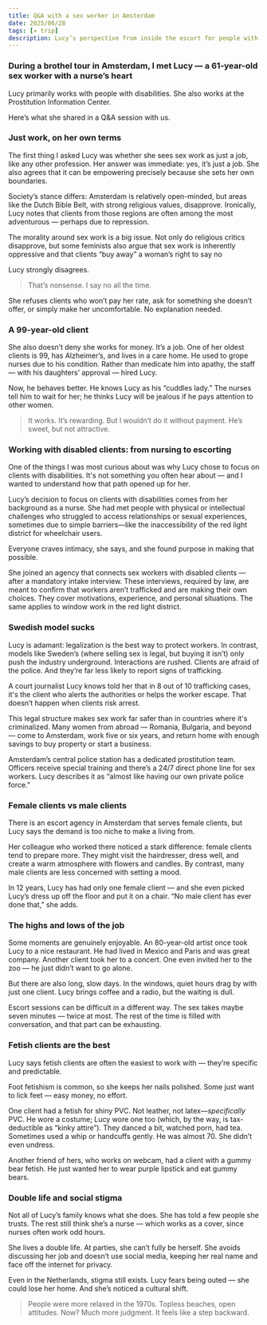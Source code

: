 ```yaml
---
title: Q&A with a sex worker in Amsterdam
date: 2025/06/28
tags: [✈️ trip]
description: Lucy’s perspective from inside the escort for people with disabilities
---
```


### During a brothel tour in Amsterdam, I met Lucy — a 61-year-old sex worker with a nurse’s heart

Lucy primarily works with people with disabilities. She also works at the Prostitution Information Center.

Here’s what she shared in a Q&A session with us.

### Just work, on her own terms

The first thing I asked Lucy was whether she sees sex work as just a job, like any other profession.
Her answer was immediate: yes, it’s just a job.
She also agrees that it can be empowering precisely because she sets her own boundaries.

Society’s stance differs: Amsterdam is relatively open-minded, but areas like the Dutch Bible Belt, with strong religious values, disapprove.
Ironically, Lucy notes that clients from those regions are often among the most adventurous — perhaps due to repression.

The morality around sex work is a big issue.
Not only do religious critics disapprove,
but some feminists also argue that sex work is inherently oppressive and that clients “buy away” a woman’s right to say no

Lucy strongly disagrees.

> That’s nonsense. I say no all the time.

She refuses clients who won’t pay her rate, ask for something she doesn’t offer, or simply make her uncomfortable. No explanation needed.

### A 99-year-old client

She also doesn’t deny she works for money. It’s a job. One of her oldest clients is 99, has Alzheimer’s, and lives in a care home. He used to grope nurses due to his condition.
Rather than medicate him into apathy, the staff — with his daughters’ approval — hired Lucy.

Now, he behaves better. He knows Lucy as his “cuddles lady.” The nurses tell him to wait for her; he thinks Lucy will be jealous if he pays attention to other women.

> It works. It’s rewarding. But I wouldn’t do it without payment. He’s sweet, but not attractive.

### Working with disabled clients: from nursing to escorting

One of the things I was most curious about was why Lucy chose to focus on clients with disabilities.
It's not something you often hear about — and I wanted to understand how that path opened up for her.

Lucy’s decision to focus on clients with disabilities comes from her background as a nurse.
She had met people with physical or intellectual challenges who struggled to access relationships or sexual experiences, sometimes due to simple barriers—like the inaccessibility of the red light district for wheelchair users.

Everyone craves intimacy, she says, and she found purpose in making that possible.

She joined an agency that connects sex workers with disabled clients — after a mandatory intake interview.
These interviews, required by law, are meant to confirm that workers aren’t trafficked and are making their own choices.
They cover motivations, experience, and personal situations. The same applies to window work in the red light district.

### Swedish model sucks

Lucy is adamant: legalization is the best way to protect workers. In contrast, models like Sweden’s (where selling sex is legal, but buying it isn’t) only push the industry underground.
Interactions are rushed. Clients are afraid of the police. And they’re far less likely to report signs of trafficking.

A court journalist Lucy knows told her that in 8 out of 10 trafficking cases, it's the client who alerts the authorities or helps the worker escape.
That doesn’t happen when clients risk arrest.

This legal structure makes sex work far safer than in countries where it's criminalized.
Many women from abroad — Romania, Bulgaria, and beyond — come to Amsterdam, work five or six years, and return home with enough savings to buy property or start a business.

Amsterdam’s central police station has a dedicated prostitution team. Officers receive special training and there’s a 24/7 direct phone line for sex workers.
Lucy describes it as “almost like having our own private police force.”

### Female clients vs male clients

There is an escort agency in Amsterdam that serves female clients, but Lucy says the demand is too niche to make a living from.

Her colleague who worked there noticed a stark difference: female clients tend to prepare more.
They might visit the hairdresser, dress well, and create a warm atmosphere with flowers and candles.
By contrast, many male clients are less concerned with setting a mood.

In 12 years, Lucy has had only one female client — and she even picked Lucy’s dress up off the floor and put it on a chair.
“No male client has ever done that,” she adds.

### The highs and lows of the job

Some moments are genuinely enjoyable. An 80-year-old artist once took Lucy to a nice restaurant.
He had lived in Mexico and Paris and was great company. Another client took her to a concert.
One even invited her to the zoo — he just didn’t want to go alone.

But there are also long, slow days. In the windows, quiet hours drag by with just one client.
Lucy brings coffee and a radio, but the waiting is dull.

Escort sessions can be difficult in a different way. The sex takes maybe seven minutes — twice at most.
The rest of the time is filled with conversation, and that part can be exhausting.

### Fetish clients are the best

Lucy says fetish clients are often the easiest to work with — they’re specific and predictable.

Foot fetishism is common, so she keeps her nails polished. Some just want to lick feet — easy money, no effort.

One client had a fetish for shiny PVC. Not leather, not latex—*specifically* PVC. He wore a costume;
Lucy wore one too (which, by the way, is tax-deductible as “kinky attire”). They danced a bit, watched porn, had tea.
Sometimes used a whip or handcuffs gently. He was almost 70. She didn’t even undress.

Another friend of hers, who works on webcam, had a client with a gummy bear fetish.
He just wanted her to wear purple lipstick and eat gummy bears.

### Double life and social stigma

Not all of Lucy’s family knows what she does. She has told a few people she trusts. The rest still think she’s a nurse — which works as a cover, since nurses often work odd hours.

She lives a double life. At parties, she can’t fully be herself. She avoids discussing her job and doesn’t use social media, keeping her real name and face off the internet for privacy.

Even in the Netherlands, stigma still exists. Lucy fears being outed — she could lose her home. And she’s noticed a cultural shift.

> People were more relaxed in the 1970s. Topless beaches, open attitudes. Now? Much more judgment. It feels like a step backward.
